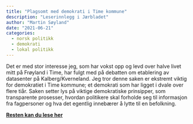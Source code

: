 ```yaml
---
title: "Plagsomt med demokrati i Time kommune"
description: "Leserinnlegg i Jærbladet"
author: "Martin Søyland"
date: "2021-06-21"
categories:
  - norsk politikk
  - demokrati
  - lokal politikk
---
```


Det er med stor interesse jeg, som har vokst opp og levd over halve livet mitt på Frøyland i Time, har fulgt med på debatten om etablering av datasenter på Kalberg/Kverneland. Jeg tror denne saken er ekstremt viktig for demokratiet i Time kommune; et demokrati som har ligget i dvale over flere tiår. Saken setter lys på viktige demokratiske prinsipper, som transparente prosesser, hvordan politikere skal forholde seg til informasjon fra fagpersoner og hva det egentlig innebærer å lytte til en befolkning. 

**[Resten kan du lese her](https://www.jbl.no/jeg-er-dypt-uenig-i-verdiene-vollsund-fremmer-men-jeg-har-respekt-for-at-han-torr-a-si-akkurat-dette/o/5-103-641851)**

